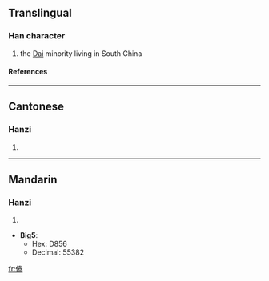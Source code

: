 ==Translingual==
===Han character===
{{Han char|rn=9|rad=人|as=10|sn=12|four=2529<sub>9</sub>|canj=人手大水 (OQKE)}}
# the [[Dai]] minority living in South China
====References====
{{Han ref|kx=0114.051|hdz=10199.050|uh=50A3|ud=20643}}
----
==Cantonese==
===Hanzi===
{{yue-hanzi|jyut=|y=daai2}}
# {{defn|Cantonese}}
----
==Mandarin==
===Hanzi===
{{cmn-hanzi|pin=[[dǎi]] ([[dai3]])|wg=tai<sup>3</sup>}}
# {{defn|Mandarin}}



* '''Big5''':
** Hex: D856
** Decimal: 55382

[[fr:傣]]
